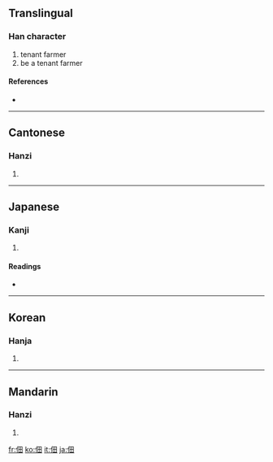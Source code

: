 ==Translingual==

===Han character===
{{Han char|rn=9|rad=人|as=05|sn=7|four=2620<sub>0</sub>|canj=人田 (OW)}}

# tenant farmer
# be a tenant farmer

====References====
* {{Han ref|kx=0097.180|dkj=00492|dj=0206.060|hdz=10133.030|uh=4F43|ud=20291|bh=A6FA|bd=42746}}

----

==Cantonese==

===Hanzi===
{{yue-hanzi|jyut=|y=din6, tin4}}

# {{defn|Cantonese}}

----

==Japanese==

===Kanji===
{{ja-kanji|grade=|rs=人05}}

# {{defn|Japanese}}

====Readings====
* {{ja-readings|on=[[てん]] (ten), [[でん]] (den)|kun=[[つくだ]] (tsukuda)}}

----

==Korean==

===Hanja===
{{ko-hanja|hangeul=전|rv=jeon|mr=chŏn}}

# {{defn|Korean}}

----

==Mandarin==

===Hanzi===
{{cmn-hanzi|pin=[[diàn]] ([[dian4]])|wg=tien<sup>4</sup>}}

# {{defn|Mandarin}}

[[fr:佃]]
[[ko:佃]]
[[it:佃]]
[[ja:佃]]